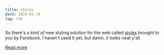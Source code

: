 ```yaml
---
title: stylex
date: 2024-01-19
tag: CSS
---
```


So there's a _kind of_ new styling solution for the web called
[stylex](https://stylexjs.com/) brought to you by Facebook. I haven't used it
yet, but damn, it looks neat y'all.

[Read more](https://stylexjs.com/docs/learn/thinking-in-stylex/)
